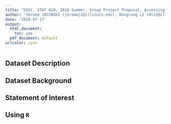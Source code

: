 ```yaml
---
title: "UIUC, STAT 420, 2018 Summer, Group Project Proposal, Assessing Developments in the Search for a Second Earth"
author: "Jerome JASINSKI (jeromej2@illinois.edu), Dongrong LI (dl12@illinois.edu), Thai Duy Cuong NGUYEN (thaidn2@illinois.edu)"
date: '2018-07-17'
output:
  html_document: 
    toc: yes
  pdf_document: default
urlcolor: cyan
---
```


## Dataset Description ##

## Dataset Background ##

## Statement of Interest ##

## Using `R` ##
